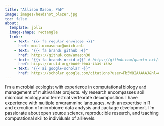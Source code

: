 ```yaml
---
title: "Allison Mason, PhD"
image: images/headshot_blazer.jpg
toc: false
about: 
  template: jolla
  image-shape: rectangle
  links:
    - text: "{{< fa regular envelope >}}"
      href: mailto:masonar@umich.edu
    - text: "{{< fa brands github >}}"
      href: https://github.com/amason30
    - text: "{{< fa brands orcid >}}" # https://github.com/quarto-ext/fontawesome/issues/6
      href: https://orcid.org/0000-0003-1339-1592
    - text: "{{< ai google-scholar >}}"
      href: https://scholar.google.com/citations?user=Fb5W8IAAAAAJ&hl=en&oi=sra
---
```


:::{#about}

I'm a microbial ecologist with experience in computational biology and management of multivariate projects. My research encompasses soil microbial ecology and terrestrial vertebrate decomposition. I have experience with multiple programming languages, with an expertise in R and execution of microbiome data analysis and package development. I'm passionate about open source science, reproducible research, and teaching computational skill to individuals of all levels.

:::